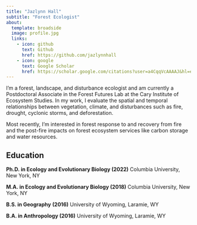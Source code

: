 ```yaml
---
title: "Jazlynn Hall"
subtitle: "Forest Ecologist"
about:
  template: broadside
  image: profile.jpg
  links:
    - icon: github
      text: Github
      href: https://github.com/jazlynnhall
    - icon: google
      text: Google Scholar
      href: https://scholar.google.com/citations?user=a4CqqVcAAAAJ&hl=en&oi=ao
---
```


I'm a forest, landscape, and disturbance ecologist and am currently a Postdoctoral Associate in the Forest Futures Lab at the Cary Institute of Ecosystem Studies. In my work, I evaluate the spatial and temporal relationships between vegetation, climate, and disturbances such as fire, drought, cyclonic storms, and deforestation.

Most recently, I'm interested in forest response to and recovery from fire and the post-fire impacts on forest ecosystem services like carbon storage and water resources.

## Education

**Ph.D. in Ecology and Evolutionary Biology (2022)** Columbia University, New York, NY

**M.A. in Ecology and Evolutionary Biology (2018)** Columbia University, New York, NY

**B.S. in Geography** **(2016)** University of Wyoming, Laramie, WY

**B.A. in Anthropology (2016)** University of Wyoming, Laramie, WY
